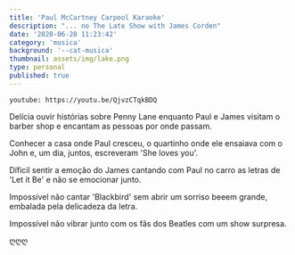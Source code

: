 ```yaml
---
title: 'Paul McCartney Carpool Karaoke'
description: "... no The Late Show with James Corden"
date: '2020-06-20 11:23:42'
category: 'musica'
background: '--cat-musica'
thumbnail: assets/img/lake.png
type: personal
published: true
---
```


`youtube: https://youtu.be/QjvzCTqkBDQ`
 
Delícia ouvir histórias sobre Penny Lane enquanto Paul e James visitam o barber shop e encantam as pessoas por onde passam. 

Conhecer a casa onde Paul cresceu, o quartinho onde ele ensaiava com o John e, um dia, juntos, escreveram 'She loves you'.

Díficil sentir a emoção do James cantando com Paul no carro as letras de 'Let it Be' e não se emocionar junto. 

Impossível não cantar 'Blackbird' sem abrir um sorriso beeem grande, embalada pela delicadeza da letra.

Impossível não vibrar junto com os fãs dos Beatles com um show surpresa.

ღღღ